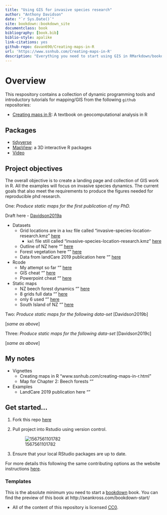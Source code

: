 ```yaml
---
title: "Using GIS for invasive species research"
author: "Anthony Davidson"
date: "`r Sys.Date()`"
site: bookdown::bookdown_site
documentclass: book
bibliography: [book.bib]
biblio-style: apalike
link-citations: yes
github-repo: davan690/Creating-maps-in-R
url: 'https://www.ssnhub.com/Creating-maps-in-R'
description: "Everything you need to start using GIS in RMarkdown/bookdown projects."
---
```


# Overview {#overview}

This respository contains a collection of dynamic programming tools and introductory tutorials for mapping/GIS from the following `github` repositories:

- [Creating maps in R](https://geocompr.robinlovelace.net/): A textbook on geocomputational analysis in R

## Packages

- [tidyverse]()
- [MapView](https://r-spatial.github.io/mapview/): a 3D interactive R packages
- [Video](https://www.youtube.com/watch?v=GMi1ThlGFMo)

## Project objectives

The overall objective is to create a landing page and collection of GIS work in R. All the examples will focus on invasive species dynamics. The current goals that also meet the requirements to produce the figures needed for reproducible phd research.

One: *Produce static maps for the first publication of my PhD.* 

Draft here - [Davidson2019a](https://www.ssnhub.com/beech-publication-wr/)

- Datasets
  - Grid locations are in a `kmz` file called "invasive-species-location-research.kmz" [here](data/google-data/invasive-species-location-research.kmz)
    - `kml` file still called "invasive-species-location-research.kmz" [here](data/google-data/invasive-species-location-research.kmz)
  - Outline of NZ here "" [here]()
  - Forest vegetation here "" [here]()
  - Data from landCare 2019 publication here "" [here]()

- Rcode
  - My attempt so far "" [here]()
  - GIS cheat "" [here]()
  - Powerpoint cheat "" [here]()

- Static maps
  - NZ beech forest dynamics "" [here]()
  - 8 grids full data "" [here]()
  - only 6 used "" [here]()
  - South Island of NZ "" [here]()

Two: *Produce static maps for the following data-set* [Davidson2019b]

[*same as above*]

Three: *Produce static maps for the following data-set* [Davidson2019c]

[*same as above*]

## My notes

- Vignettes
  - Creating maps in R "www.ssnhub.com/creating-maps-in-r.html"
  - Map for Chapter 2: Beech forests ""

- Examples
  - LandCare 2019 publication here ""

## Get started...

1. Fork this repo [here](www.github.com/davan690/Creating-maps-in-R/)

2. Pull project into Rstudio using version control.

   ![1567561101782](img/fork.PNG)

3. Ensure that your local RStudio packages are up to date.

For more details this following the same contributing options as the website instructions [here](https://www.ssnhub.com/contributing/).

### Templates

This is the absolute minimum you need to start a [bookdown](https://bookdown.org/yihui/bookdown/) book. You can find the preview of this book at http://seankross.com/bookdown-start/

- All of the content of this repository is licensed [CC0](https://creativecommons.org/publicdomain/zero/1.0/).
